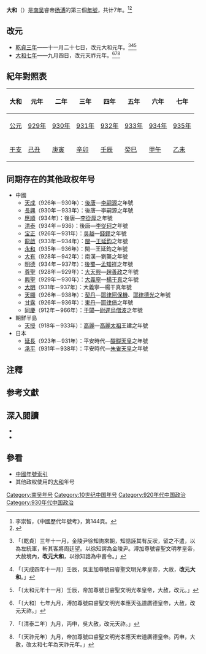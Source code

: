{{Eranamebox|年号=大和
|起讫时间= 929年十一月－935年九月
|政权= [[南吴|南吴]]
|帝王=南吴睿帝[[杨溥_(吴)|杨溥]]
|历时= 7年 
|timeline=<timeline>
ImageSize  = width:200 height:50
PlotArea   = width:180 height:30 left:10 bottom:20
TimeAxis   = orientation:horizontal
DateFormat = yyyy
Period     = from:902 till:937
AlignBars  = early
ScaleMajor = increment:10 start:902
Colors =
  id:canvas value:rgb(1,1,0.85)
BackgroundColors = canvas:canvas
PlotData =
  width:15 color:black
  bar:era from:start till:end
  bar:era from:929 till:935 color:red
</timeline>
|说明= <span style="color: red">乾貞</span>在'''南吴'''的位置。
}}
'''大和'''（{{kj|929年|十一月|935年|九月}}）{{notetag|《中國歷代年號考》作終於八月，據文獻改元在農曆九月四日。}}是[[南吴|南吴]]睿帝[[杨溥_(吴)|杨溥]]的第三個[[年號|年號]]，共计7年。<ref>李崇智，《中國歷代年號考》，第144頁。</ref><ref>{{Cite web |url=http://www.chinayangs.com/bencandy.php?fid=31&id=275 |title=五代十国中的杨吴政权 |access-date=2012-12-26 |archive-date=2013-08-24 |archive-url=https://web.archive.org/web/20130824213535/http://www.chinayangs.com/bencandy.php?fid=31&id=275 |dead-url=yes }}</ref>

==改元==
*[[929年|乾貞三年]]——十一月二十七日，改元大和元年。<ref>{{cite wikisource|title=新五代史吳世家第一|last=歐陽脩|wslink=zh:新五代史/卷61}}「〔乾貞〕三年十一月，金陵尹徐知詢來朝，知誥誣其有反狀，留之不遣，以為左統軍，斬其客將周廷望。以徐知諤為金陵尹。溥加尊號睿聖文明孝皇帝，大赦境內，'''改元大和'''，以徐知誥為中書令。」</ref><ref>{{cite wikisource|title=資治通鑑後唐紀五|last=司馬光|wslink=zh:資治通鑒 (胡三省音注)/卷276}}「〔天成四年十一月〕壬辰，吳主加尊號曰睿聖文明光孝皇帝，大赦，'''改元大和'''。」</ref><ref>{{cite wikisource|title=十國春秋吳三睿帝本紀|last=吳任臣|wslink=zh:十國春秋/卷003}}「〔太和元年十一月〕壬辰，帝加尊號日睿聖文明光孝皇帝，大赦，改元。」</ref>
*[[935年|大和七年]]——九月四日，改元天祚元年。<ref>{{cite wikisource|title=新五代史吳世家第一|last=歐陽脩|wslink=zh:新五代史/卷61}}「〔大和〕七年九月，溥加尊號曰睿聖文明光孝應天弘道廣德皇帝，大赦，改元天祚。」</ref><ref>{{cite wikisource|title=資治通鑑後唐紀八|last=司馬光|wslink=zh:資治通鑒 (胡三省音注)/卷279}}「〔清泰二年〕九月，丙申，吳大赦，改元天祚。」</ref><ref>{{cite wikisource|title=十國春秋吳三睿帝本紀|last=吳任臣|wslink=zh:十國春秋/卷003}}「〔天祚元年〕九月，帝加尊號曰睿聖文明光孝應天宏道廣德皇帝。丙申，大赦，改太和七年為天祚元年。」</ref>

==紀年對照表==
{| class="wikitable"  style="text-align:center;"
!大和!!元年!!二年!!三年!!四年!!五年!!六年!!七年
|-
![[公元|公元]]
|[[929年|929年]]||[[930年|930年]]||[[931年|931年]]||[[932年|932年]]||[[933年|933年]]||[[934年|934年]]||[[935年|935年]]
|-
![[干支|干支]]
|[[己丑|己丑]]||[[庚寅|庚寅]]||[[辛卯|辛卯]]||[[壬辰|壬辰]]||[[癸巳|癸巳]]||[[甲午|甲午]]||[[乙未|乙未]]
|}

==同期存在的其他政权年号==
*中國
**[[天成_(後唐)|天成]]（926年－930年）：[[後唐|後唐]]—[[李嗣源|李嗣源]]之年號
**[[長興_(後唐)|長興]]（930年－933年）：後唐—李嗣源之年號
**[[應順|應順]]（934年）：後唐—[[李從厚|李從厚]]之年號
**[[清泰|清泰]]（934年－936）：後唐—[[李從珂|李從珂]]之年號
**[[宝正|宝正]]（926年－931年）：[[吴越国|吳越]]—[[錢鏐|錢鏐]]之年號
**[[龍啟|龍啟]]（933年－934年）：[[闽_(十国)|閩]]—[[王延鈞|王延鈞]]之年號
**[[永和_(閩)|永和]]（935年－936年）：閩—王延鈞之年號
**[[大有_(年號)|大有]]（928年－942年）：南漢—劉龑之年號
**[[明德_(孟知祥)|明德]]（934年－937年）：[[後蜀|後蜀]]—[[孟知祥|孟知祥]]之年號
**[[尊聖|尊聖]]（928年－929年）：[[大天興|大天興]]—[[趙善政|趙善政]]之年號
**[[興聖|興聖]]（929年－930年）：[[大義寧|大義寧]]—[[楊干真|楊干真]]之年號
**[[大明_(大義寧)|大明]]（931年－937年）：大義寧—楊干真年號
**[[天顯|天顯]]（926年－938年）：[[遼朝|契丹]]—[[耶律阿保機|耶律阿保機]]、[[耶律德光|耶律德光]]之年號
**[[甘露_(東丹)|甘露]]（926年－936年）：[[東丹|東丹]]—[[耶律倍|耶律倍]]之年號
**[[同慶_(于闐)|同慶]]（912年－966年）：[[于闐|于闐]]—[[尉遲烏僧波|尉遲烏僧波]]之年號
*朝鮮半島
**[[天授_(高麗)|天授]]（918年－933年）：[[高麗|高麗]]—[[高麗太祖|高麗太祖]]王建之年號
*日本
**[[延長_(日本)|延長]]（923年－931年）：平安時代—[[醍醐天皇|醍醐天皇]]之年號
**[[承平_(日本)|承平]]（931年－938年）：平安時代—[[朱雀天皇|朱雀天皇]]之年號

==注釋==
{{NoteFoot}}

==参考文獻==
{{Reflist|2}}

==深入閱讀==
<div>
*{{Cite book|author=李崇智|title=中國歷代年號考|format=|url=|date=2004年12月|publisher=中華書局|location=北京|id=ISBN 7101025129}}
*{{Cite book|author=鄧洪波|title=東亞歷史年表|format=pdf|url=http://www.eastasia.ntu.edu.tw/chinese/05_a04.htm|date=2005年3月|publisher=國立臺灣大學東亞經典與文化研究計劃|location=臺北|id=ISBN 9789860005189|access-date=2022-01-03|archive-date=2007-08-25|archive-url=https://web.archive.org/web/20070825002742/http://www.eastasia.ntu.edu.tw/chinese/05_a04.htm|dead-url=yes}}
</div>

==參看==
*[[中国年号列表|中國年號索引]]
*其他政权使用的[[大和|大和]]年号

{{年号|[[乾貞_(南吳)|乾貞]]|[[中国年号列表|南吴年号]]|[[天祚|天祚]]}}
{{五代十國年號}}

[[Category:南吴年号|Category:南吴年号]]
[[Category:10世纪中国年号|Category:10世纪中国年号]]
[[Category:920年代中国政治|Category:920年代中国政治]]
[[Category:930年代中国政治|Category:930年代中国政治]]